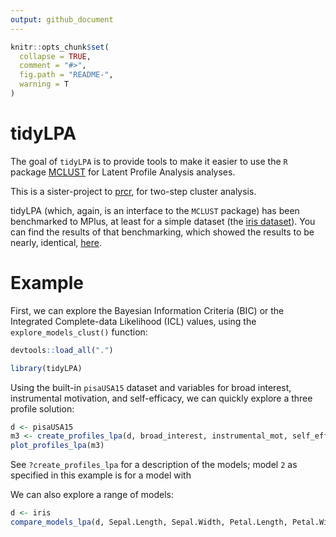 ```yaml
---
output: github_document
---
```


<!-- README.md is generated from README.Rmd. Please edit that file -->

```r
knitr::opts_chunk$set(
  collapse = TRUE,
  comment = "#>",
  fig.path = "README-",
  warning = T
)
```

# tidyLPA

The goal of `tidyLPA` is to provide tools to make it easier to use the `R` package [MCLUST](http://www.stat.washington.edu/mclust/) for Latent Profile Analysis analyses.

This is a sister-project to [prcr](https://github.com/jrosen48/prcr), for two-step cluster analysis. 

tidyLPA (which, again, is an interface to the `MCLUST` package) has been benchmarked to MPlus, at least for a simple dataset (the [iris dataset](https://en.wikipedia.org/wiki/Iris_flower_data_set)). You can find the results of that benchmarking, which showed the results to be nearly, identical, [here](https://jrosen48.github.io/blog/comparing-mplus-and-mclust-output/). 

# Example

First, we can explore the Bayesian Information Criteria (BIC) or the Integrated Complete-data Likelihood (ICL) values, using the `explore_models_clust()` function:

```r
devtools::load_all(".")
```

```r
library(tidyLPA)
```

Using the built-in `pisaUSA15` dataset and variables for broad interest, instrumental motivation, and self-efficacy, we can quickly explore a three profile solution:

```r
d <- pisaUSA15
m3 <- create_profiles_lpa(d, broad_interest, instrumental_mot, self_efficacy, n_profiles = 3, model = 2)
plot_profiles_lpa(m3)
```

See `?create_profiles_lpa` for a description of the models; model `2` as specified in this example is for a model with 

We can also explore a range of models:

```r
d <- iris
compare_models_lpa(d, Sepal.Length, Sepal.Width, Petal.Length, Petal.Width)
```
